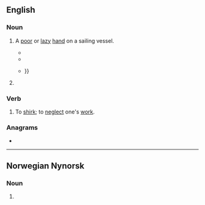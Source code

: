 {{also|søger}}
==English==

===Noun===
{{en-noun}}

# {{lb|en|dated}} A [[poor]] or [[lazy]] [[hand]] on a sailing vessel.
#* {{quote-book|en|1834|[[w:Richard Henry Dana, Jr.|Richard Henry Dana]]|Two Years Before the Mast
|passage=The captain called him a "'''soger'''," and promised to "ride him down as he would the main tack;" and when officers are once determined to "ride a man down," it is a gone case with him.}}
#* {{quote-book|en|a. 1900|chapter=Hanging Johnny|title=Windjammers: Songs of the Great Lakes Sailors|editors=Ivan Walton et al.|url=http://books.google.com/books?id=-zLoMBM7EHwC|page=66|year_published=2002
|passage=I'd hang a lazy '''soger''' / The same as any other.}}
#* {{quote-book|en|1902|Louis Becke|The Jalasco Brig|url=http://books.google.com/books?id=U94NAAAAYAAJ|page=82
|passage=Come aft, you lazy '''soger''', an' see what de captain has to say 'bout dis," cried Worcester, pushing the man, who still grasped his knife, before him {{...}}}}
# {{lb|en|chiefly|Scotland}} {{eye dialect of|en|soldier}}

===Verb===
{{en-verb}}

# {{lb|en|dated}} To [[shirk]]; to [[neglect]] one's [[work]].

===Anagrams===
* {{anagrams|en|a=egors|Geros|Grose|Regos|goers|gores|gorse|ogres|regos}}

----

==Norwegian Nynorsk==

===Noun===
{{head|nn|noun form|g=f}}

# {{inflection of|nn|soge||indef|p}}